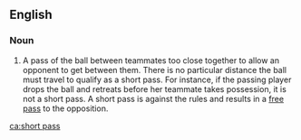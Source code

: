 ==English==

===Noun===
{{en-noun|head=[[short]] [[pass]]|es}}
# {{context|netball|lang=en}} A pass of the ball between teammates too close together to allow an opponent to get between them. There is no particular distance the ball must travel to qualify as a short pass. For instance, if the passing player drops the ball and retreats before her teammate takes possession, it is not a short pass. A short pass is against the rules and results in a [[free pass]] to the opposition.

[[ca:short pass]]